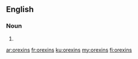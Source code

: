 ==English==

===Noun===
{{head|en|noun plural form}}

# {{plural of|orexin|lang=en}}

[[ar:orexins]]
[[fr:orexins]]
[[ku:orexins]]
[[my:orexins]]
[[fi:orexins]]